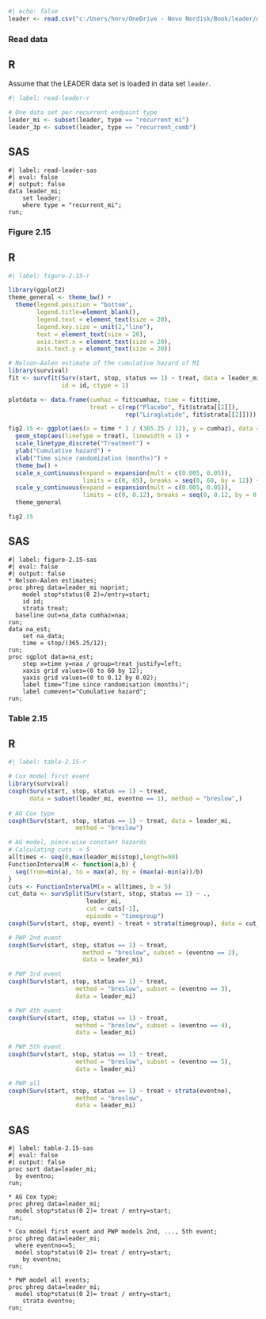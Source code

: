 ```r
#| echo: false
leader <- read.csv("c:/Users/hnrv/OneDrive - Novo Nordisk/Book/leader/data/leader_mi_3p.csv")
```

### Read data

::: panel-tabset

## R

Assume that the LEADER data set is loaded in data set `leader`.

```r
#| label: read-leader-r

# One data set per recurrent endpoint type
leader_mi <- subset(leader, type == "recurrent_mi")
leader_3p <- subset(leader, type == "recurrent_comb")
```

## SAS

```sas
#| label: read-leader-sas
#| eval: false 
#| output: false
data leader_mi; 
	set leader; 
	where type = "recurrent_mi"; 
run; 
```

:::

### Figure 2.15

::: panel-tabset
## R

```r
#| label: figure-2.15-r

library(ggplot2)
theme_general <- theme_bw() +
  theme(legend.position = "bottom",
        legend.title=element_blank(),
        legend.text = element_text(size = 20),
        legend.key.size = unit(2,"line"),
        text = element_text(size = 20), 
        axis.text.x = element_text(size = 20), 
        axis.text.y = element_text(size = 20)) 

# Nelson-Aalen estimate of the cumulative hazard of MI
library(survival)
fit <- survfit(Surv(start, stop, status == 1) ~ treat, data = leader_mi,
               id = id, ctype = 1)

plotdata <- data.frame(cumhaz = fit$cumhaz, time = fit$time,
                       treat = c(rep("Placebo", fit$strata[[1]]),
                                 rep("Liraglutide", fit$strata[[2]])))

fig2.15 <- ggplot(aes(x = time * 1 / (365.25 / 12), y = cumhaz), data = plotdata) +
  geom_step(aes(linetype = treat), linewidth = 1) +
  scale_linetype_discrete("Treatment") +
  ylab("Cumulative hazard") +
  xlab("Time since randomization (months)") +
  theme_bw() +
  scale_x_continuous(expand = expansion(mult = c(0.005, 0.05)),
                     limits = c(0, 65), breaks = seq(0, 60, by = 12)) +
  scale_y_continuous(expand = expansion(mult = c(0.005, 0.05)),
                     limits = c(0, 0.12), breaks = seq(0, 0.12, by = 0.02)) +
  theme_general

fig2.15
```

## SAS

```sas
#| label: figure-2.15-sas
#| eval: false 
#| output: false
* Nelson-Aalen estimates; 
proc phreg data=leader_mi noprint;
	model stop*status(0 2)=/entry=start;
	id id;
	strata treat;
  baseline out=na_data cumhaz=naa;
run;
data na_est;
	set na_data; 
	time = stop/(365.25/12);
run; 
proc sgplot data=na_est;
	step x=time y=naa / group=treat justify=left;
	xaxis grid values=(0 to 60 by 12);
	yaxis grid values=(0 to 0.12 by 0.02);
	label time="Time since randomisation (months)";
	label cumevent="Cumulative hazard"; 
run; 
```

:::

### Table 2.15

::: panel-tabset
## R

```r
#| label: table-2.15-r

# Cox model first event
library(survival)
coxph(Surv(start, stop, status == 1) ~ treat,
      data = subset(leader_mi, eventno == 1), method = "breslow",)
    
# AG Cox type
coxph(Surv(start, stop, status == 1) ~ treat, data = leader_mi,
                   method = "breslow")

# AG model, piece-wise constant hazards
# Calculating cuts -> 5
alltimes <- seq(0,max(leader_mi$stop),length=99)
FunctionIntervalM <- function(a,b) {
  seq(from=min(a), to = max(a), by = (max(a)-min(a))/b)
}
cuts <- FunctionIntervalM(a = alltimes, b = 5)
cut_data <- survSplit(Surv(start, stop, status == 1) ~ .,
                      leader_mi,
                      cut = cuts[-1],
                      episode = "timegroup")
coxph(Surv(start, stop, event) ~ treat + strata(timegroup), data = cut_data)

# PWP 2nd event
coxph(Surv(start, stop, status == 1) ~ treat,
                     method = "breslow", subset = (eventno == 2),
                     data = leader_mi)

# PWP 3rd event
coxph(Surv(start, stop, status == 1) ~ treat,
                   method = "breslow", subset = (eventno == 3),
                   data = leader_mi)

# PWP 4th event
coxph(Surv(start, stop, status == 1) ~ treat,
                   method = "breslow", subset = (eventno == 4),
                   data = leader_mi)

# PWP 5th event
coxph(Surv(start, stop, status == 1) ~ treat,
                   method = "breslow", subset = (eventno == 5),
                   data = leader_mi)

# PWP all
coxph(Surv(start, stop, status == 1) ~ treat + strata(eventno),
                   method = "breslow",
                   data = leader_mi)


```

## SAS

```sas
#| label: table-2.15-sas
#| eval: false 
#| output: false
proc sort data=leader_mi;
  by eventno;
run;

* AG Cox type;
proc phreg data=leader_mi;
  model stop*status(0 2)= treat / entry=start; 
run;

* Cox model first event and PWP models 2nd, ..., 5th event;
proc phreg data=leader_mi;
  where eventno<=5;
  model stop*status(0 2)= treat / entry=start; 
	by eventno;
run;

* PWP model all events;
proc phreg data=leader_mi;
  model stop*status(0 2)= treat / entry=start; 
	strata eventno;
run;
```

:::
